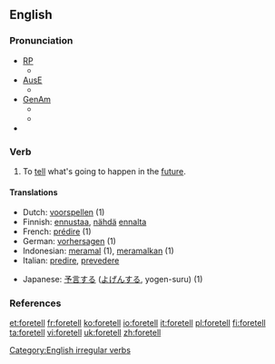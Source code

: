 ==English==

===Pronunciation===
*[[RP]]
**{{IPA|/'fɔː.tεl/}}
*[[Australian English|AusE]]
**{{IPA|/'foː.tel/}}
*[[GenAm]]
**{{IPA|/'fɔːr.tεl/}}
**{{audio|en-us-foretell.ogg|Audio (US)}}
*{{rhymes|ɛl}}

===Verb===
{{en-verb|foretells|foretelling|foretold}}

# To [[tell]] what's going to happen in the [[future]].

====Translations====
{{top}}
*Dutch: [[voorspellen]] (1)
*Finnish: [[ennustaa]], [[nähdä]] [[ennalta]]
*French: [[prédire]] (1)
*German: [[vorhersagen]] (1)
*Indonesian: [[ramal|meramal]] (1), [[ramal|meramalkan]] (1)
*Italian: [[predire]], [[prevedere]]
{{mid}}
*Japanese: [[予言]]する ([[よげん]]する, yogen-suru) (1)
{{bottom}}

===References===
{{R:Century 1911}}
{{R:Webster 1913}}

[[Category:English irregular verbs]]

[[et:foretell]]
[[fr:foretell]]
[[ko:foretell]]
[[io:foretell]]
[[it:foretell]]
[[pl:foretell]]
[[fi:foretell]]
[[ta:foretell]]
[[vi:foretell]]
[[uk:foretell]]
[[zh:foretell]]